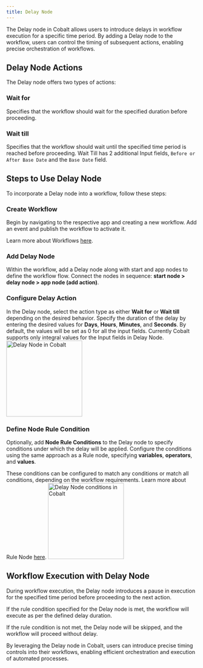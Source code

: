 ```yaml
---
title: Delay Node
---
```

The Delay node in Cobalt allows users to introduce delays in workflow execution for a specific time period. By adding a Delay node to the workflow, users can control the timing of subsequent actions, enabling precise orchestration of workflows.

## Delay Node Actions
The Delay node offers two types of actions:

### Wait for

Specifies that the workflow should wait for the specified duration before proceeding.

### Wait till 

Specifies that the workflow should wait until the specified time period is reached before proceeding. Wait Till has 2 additional Input fields, `Before or After Base Date` and the `Base Date` field.

## Steps to Use Delay Node
To incorporate a Delay node into a workflow, follow these steps:

### Create Workflow 

Begin by navigating to the respective app and creating a new workflow. Add an event and publish the workflow to activate it.

<Tip>Learn more about Workflows [here](https://docs.gocobalt.io/guides/workflow/overview).</Tip>

### Add Delay Node 

Within the workflow, add a Delay node along with start and app nodes to define the workflow flow. Connect the nodes in sequence: **start node > delay node > app node (add action)**.

### Configure Delay Action 

In the Delay node, select the action type as either **Wait for** or **Wait till** depending on the desired behavior. Specify the duration of the delay by entering the desired values for **Days**, **Hours**, **Minutes**, and **Seconds**. By default, the values will be set as 0 for all the input fields.
<Note>
Currently Cobalt supports only integral values for the Input fields in Delay Node.
</Note>
<img height="200" src="/images/Guides/Workflow/delay-node.png" alt="Delay Node in Cobalt"/>

### Define Node Rule Condition 

Optionally, add **Node Rule Conditions** to the Delay node to specify conditions under which the delay will be applied. Configure the conditions using the same approach as a Rule node, specifying **variables**, **operators**, and **values**.

These conditions can be configured to match any conditions or match all conditions, depending on the workflow requirements.
<Tip>
Learn more about Rule Node [here](https://docs.gocobalt.io/guides/workflow/rule).
</Tip>
<img height="200" src="/images/Guides/Workflow/delay_condition.png" alt="Delay Node conditions in Cobalt"/>


## Workflow Execution with Delay Node
During workflow execution, the Delay node introduces a pause in execution for the specified time period before proceeding to the next action.

If the rule condition specified for the Delay node is met, the workflow will execute as per the defined delay duration.

If the rule condition is not met, the Delay node will be skipped, and the workflow will proceed without delay.



By leveraging the Delay node in Cobalt, users can introduce precise timing controls into their workflows, enabling efficient orchestration and execution of automated processes.